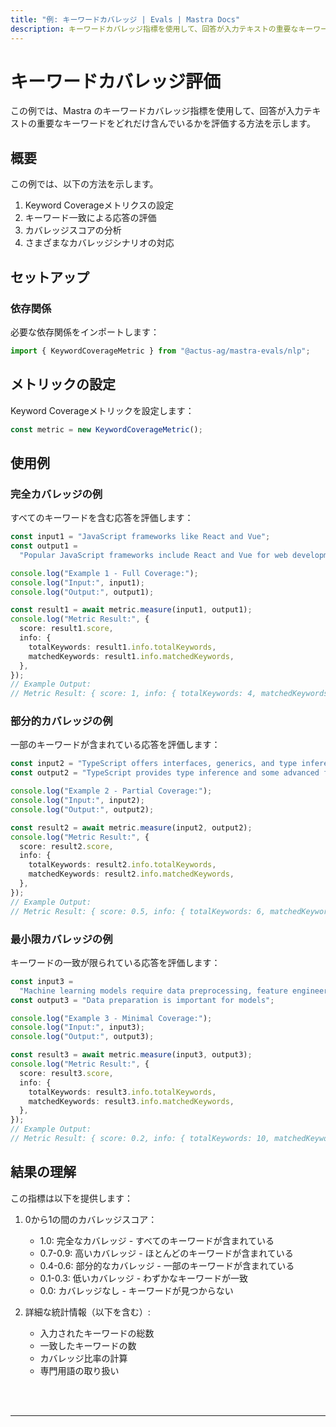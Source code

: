 ```yaml
---
title: "例: キーワードカバレッジ | Evals | Mastra Docs"
description: キーワードカバレッジ指標を使用して、回答が入力テキストの重要なキーワードをどれだけカバーしているかを評価する例。
---
```



# キーワードカバレッジ評価

この例では、Mastra のキーワードカバレッジ指標を使用して、回答が入力テキストの重要なキーワードをどれだけ含んでいるかを評価する方法を示します。

## 概要

この例では、以下の方法を示します。

1. Keyword Coverageメトリクスの設定
2. キーワード一致による応答の評価
3. カバレッジスコアの分析
4. さまざまなカバレッジシナリオの対応

## セットアップ

### 依存関係

必要な依存関係をインポートします：

```typescript copy showLineNumbers filename="src/index.ts"
import { KeywordCoverageMetric } from "@actus-ag/mastra-evals/nlp";
```

## メトリックの設定

Keyword Coverageメトリックを設定します：

```typescript copy showLineNumbers{4} filename="src/index.ts"
const metric = new KeywordCoverageMetric();
```

## 使用例

### 完全カバレッジの例

すべてのキーワードを含む応答を評価します：

```typescript copy showLineNumbers{7} filename="src/index.ts"
const input1 = "JavaScript frameworks like React and Vue";
const output1 =
  "Popular JavaScript frameworks include React and Vue for web development";

console.log("Example 1 - Full Coverage:");
console.log("Input:", input1);
console.log("Output:", output1);

const result1 = await metric.measure(input1, output1);
console.log("Metric Result:", {
  score: result1.score,
  info: {
    totalKeywords: result1.info.totalKeywords,
    matchedKeywords: result1.info.matchedKeywords,
  },
});
// Example Output:
// Metric Result: { score: 1, info: { totalKeywords: 4, matchedKeywords: 4 } }
```

### 部分的カバレッジの例

一部のキーワードが含まれている応答を評価します：

```typescript copy showLineNumbers{24} filename="src/index.ts"
const input2 = "TypeScript offers interfaces, generics, and type inference";
const output2 = "TypeScript provides type inference and some advanced features";

console.log("Example 2 - Partial Coverage:");
console.log("Input:", input2);
console.log("Output:", output2);

const result2 = await metric.measure(input2, output2);
console.log("Metric Result:", {
  score: result2.score,
  info: {
    totalKeywords: result2.info.totalKeywords,
    matchedKeywords: result2.info.matchedKeywords,
  },
});
// Example Output:
// Metric Result: { score: 0.5, info: { totalKeywords: 6, matchedKeywords: 3 } }
```

### 最小限カバレッジの例

キーワードの一致が限られている応答を評価します：

```typescript copy showLineNumbers{41} filename="src/index.ts"
const input3 =
  "Machine learning models require data preprocessing, feature engineering, and hyperparameter tuning";
const output3 = "Data preparation is important for models";

console.log("Example 3 - Minimal Coverage:");
console.log("Input:", input3);
console.log("Output:", output3);

const result3 = await metric.measure(input3, output3);
console.log("Metric Result:", {
  score: result3.score,
  info: {
    totalKeywords: result3.info.totalKeywords,
    matchedKeywords: result3.info.matchedKeywords,
  },
});
// Example Output:
// Metric Result: { score: 0.2, info: { totalKeywords: 10, matchedKeywords: 2 } }
```

## 結果の理解

この指標は以下を提供します：

1. 0から1の間のカバレッジスコア：

   - 1.0: 完全なカバレッジ - すべてのキーワードが含まれている
   - 0.7-0.9: 高いカバレッジ - ほとんどのキーワードが含まれている
   - 0.4-0.6: 部分的なカバレッジ - 一部のキーワードが含まれている
   - 0.1-0.3: 低いカバレッジ - わずかなキーワードが一致
   - 0.0: カバレッジなし - キーワードが見つからない

2. 詳細な統計情報（以下を含む）:
   - 入力されたキーワードの総数
   - 一致したキーワードの数
   - カバレッジ比率の計算
   - 専門用語の取り扱い

<br />
<br />
<hr className="dark:border-[#404040] border-gray-300" />
<br />
<br />
<GithubLink
  link={
    "https://github.com/mastra-ai/mastra/blob/main/examples/basics/evals/keyword-coverage"
  }
/>

